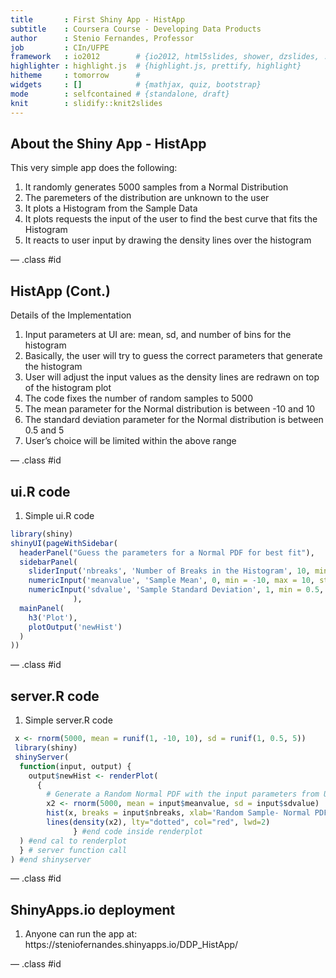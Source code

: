 ```yaml
---
title       : First Shiny App - HistApp
subtitle    : Coursera Course - Developing Data Products
author      : Stenio Fernandes, Professor
job         : CIn/UFPE
framework   : io2012        # {io2012, html5slides, shower, dzslides, ...}
highlighter : highlight.js  # {highlight.js, prettify, highlight}
hitheme     : tomorrow      # 
widgets     : []            # {mathjax, quiz, bootstrap}
mode        : selfcontained # {standalone, draft}
knit        : slidify::knit2slides
---
```


## About the Shiny App - HistApp

This very simple app does the following:

1. It randomly generates 5000 samples from a Normal Distribution
2. The paremeters of the distribution are unknown to the user
3. It plots a Histogram from the Sample Data
4. It plots requests the input of the user to find the best curve that fits the Histogram
5. It reacts to user input by drawing the density lines over the histogram

--- .class #id 

## HistApp (Cont.)

Details of the Implementation

1. Input parameters at UI are: mean, sd, and number of bins for the histogram
2.  Basically, the user will try to guess the correct parameters that generate the histogram
3. User will adjust the input values as the density lines are redrawn on top of the histogram plot
4. The code fixes the number of random samples to 5000
5. The mean parameter for the Normal distribution is between -10 and 10
6. The standard deviation parameter for the Normal distribution is between 0.5 and 5
7. User's choice will be limited within the above range

--- .class #id 

## ui.R code

1. Simple ui.R code
```r
library(shiny)
shinyUI(pageWithSidebar(
  headerPanel("Guess the parameters for a Normal PDF for best fit"), 
  sidebarPanel(
    sliderInput('nbreaks', 'Number of Breaks in the Histogram', 10, min = 10, max = 100, step = 10),
    numericInput('meanvalue', 'Sample Mean', 0, min = -10, max = 10, step = 0.5),
    numericInput('sdvalue', 'Sample Standard Deviation', 1, min = 0.5, max = 5, step = 0.5)
              ),
  mainPanel(
    h3('Plot'),
    plotOutput('newHist')
  )
))
```
--- .class #id 

## server.R code
1. Simple server.R code
```r
 x <- rnorm(5000, mean = runif(1, -10, 10), sd = runif(1, 0.5, 5))
 library(shiny)
 shinyServer(
  function(input, output) {
    output$newHist <- renderPlot(
      {
        # Generate a Random Normal PDF with the input parameters from UI 
        x2 <- rnorm(5000, mean = input$meanvalue, sd = input$sdvalue)
        hist(x, breaks = input$nbreaks, xlab='Random Sample- Normal PDF', col='lightblue',main='Histogram', probability = TRUE)
        lines(density(x2), lty="dotted", col="red", lwd=2)
              } #end code inside renderplot
  ) #end cal to renderplot
  } # server function call
) #end shinyserver
```
--- .class #id 

## ShinyApps.io deployment

1. Anyone can run the app at: 
https://steniofernandes.shinyapps.io/DDP_HistApp/

--- .class #id 
